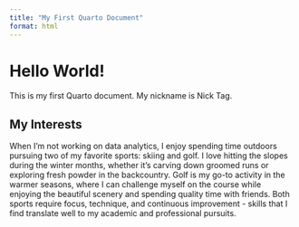 ```yaml
---
title: "My First Quarto Document"
format: html
---
```


# Hello World!

This is my first Quarto document. My nickname is Nick Tag.

## My Interests

When I'm not working on data analytics, I enjoy spending time outdoors pursuing two of my favorite sports: skiing and golf. I love hitting the slopes during the winter months, whether it's carving down groomed runs or exploring fresh powder in the backcountry. Golf is my go-to activity in the warmer seasons, where I can challenge myself on the course while enjoying the beautiful scenery and spending quality time with friends. Both sports require focus, technique, and continuous improvement - skills that I find translate well to my academic and professional pursuits.

